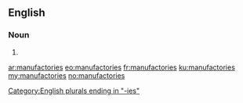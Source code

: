 ==English==

===Noun===
{{head|en|noun plural form}}

# {{plural of|manufactory|lang=en}}

[[Category:English plurals ending in "-ies"]]

[[ar:manufactories]]
[[eo:manufactories]]
[[fr:manufactories]]
[[ku:manufactories]]
[[my:manufactories]]
[[no:manufactories]]